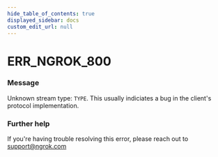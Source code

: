 ```yaml
---
hide_table_of_contents: true
displayed_sidebar: docs
custom_edit_url: null
---
```



# ERR_NGROK_800

### Message

Unknown stream type: `TYPE`.
This usually indiciates a bug in the client's protocol implementation.

### Further help

If you're having trouble resolving this error, please reach out to [support@ngrok.com](mailto:support@ngrok.com?subject=Help%20with%20ERR_NGROK_800)

<ErrorDetails error="err_ngrok_800" />
